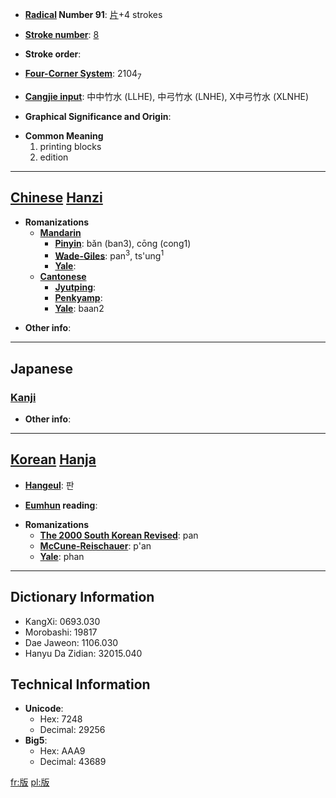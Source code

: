 * '''[[Wiktionary:Chinese radical index| Radical]] Number 91''': [[Wiktionary:Chinese radical index 片|片]]+4 strokes

* '''[[Wiktionary:Chinese total strokes index|Stroke number]]''': [[Wiktionary:Chinese total strokes index 8|8]]

* '''Stroke order''': 

* '''[[Wiktionary:Chinese four corner index|Four-Corner System]]''': 2104<sub>7</sub>

* '''[[Wiktionary:Chinese Cangjie index|Cangjie input]]''': 中中竹水 (LLHE), 中弓竹水 (LNHE), X中弓竹水 (XLNHE)

* '''Graphical Significance and Origin''': 

* '''Common Meaning'''
*#printing blocks
*# edition


----

== [[Chinese]] [[Hanzi]] ==

* '''Romanizations'''
** '''[[Mandarin]]'''
*** '''[[Pinyin]]''': bǎn (ban3), cōng (cong1)
*** '''[[Wade-Giles]]''': pan<sup>3</sup>, ts'ung<sup>1</sup>
*** '''[[Yale]]''': 
** '''[[Cantonese]]'''
*** '''[[Jyutping]]''':
*** '''[[Penkyamp]]''': 
*** '''[[Yale]]''': baan2

* '''Other info''': 

----

==Japanese==
===[[Kanji]]===
{{kanji|on readings=[[はん]] (han)|kun readings=[[いた]] (ita), [[ふだ]] (fuda)}}

* '''Other info''':  

----

== [[Korean]] [[Hanja]] ==

* '''[[Hangeul]]''': 판

* '''[[Eumhun]] reading''': 

* '''Romanizations'''
** '''[[The 2000 South Korean Revised Romanization|The 2000 South Korean Revised]]''': pan
** '''[[McCune-Reischauer]]''': p'an
** '''[[Yale]]''': phan

----

== Dictionary Information ==

* KangXi: 0693.030
* Morobashi: 19817
* Dae Jaweon: 1106.030
* Hanyu Da Zidian: 32015.040

== Technical Information ==

* '''Unicode''':
** Hex: 7248
** Decimal: 29256
* '''Big5''':
** Hex: AAA9
** Decimal: 43689

[[fr:版]]
[[pl:版]]